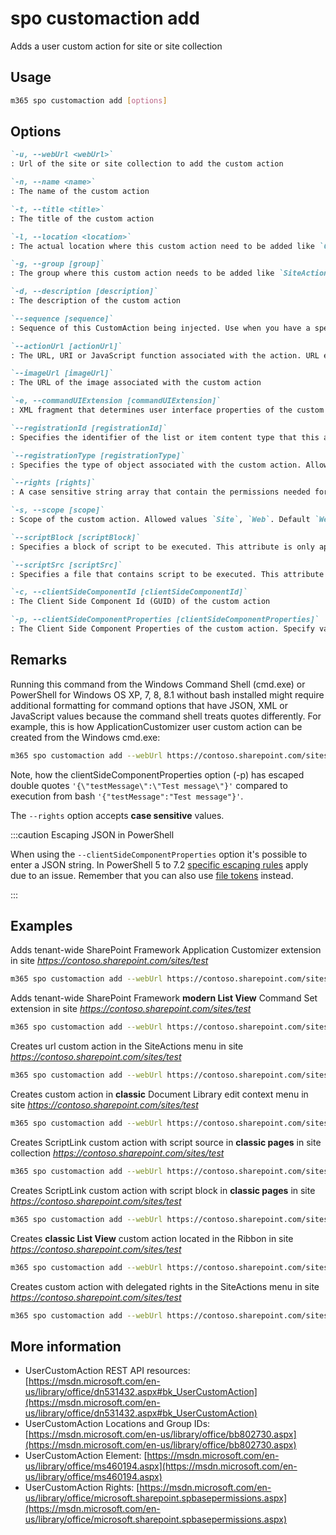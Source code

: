 
# spo customaction add

Adds a user custom action for site or site collection

## Usage

```sh
m365 spo customaction add [options]
```

## Options

```md definition-list
`-u, --webUrl <webUrl>`
: Url of the site or site collection to add the custom action

`-n, --name <name>`
: The name of the custom action

`-t, --title <title>`
: The title of the custom action

`-l, --location <location>`
: The actual location where this custom action need to be added like `CommandUI.Ribbon`

`-g, --group [group]`
: The group where this custom action needs to be added like `SiteActions`

`-d, --description [description]`
: The description of the custom action

`--sequence [sequence]`
: Sequence of this CustomAction being injected. Use when you have a specific sequence with which to have multiple CustomActions being added to the page

`--actionUrl [actionUrl]`
: The URL, URI or JavaScript function associated with the action. URL example `~site/_layouts/sampleurl.aspx` or `~sitecollection/_layouts/sampleurl.aspx`

`--imageUrl [imageUrl]`
: The URL of the image associated with the custom action

`-e, --commandUIExtension [commandUIExtension]`
: XML fragment that determines user interface properties of the custom action

`--registrationId [registrationId]`
: Specifies the identifier of the list or item content type that this action is associated with, or the file type or programmatic identifier

`--registrationType [registrationType]`
: Specifies the type of object associated with the custom action. Allowed values `None`, `List`, `ContentType`, `ProgId`, `FileType`. Default `None`

`--rights [rights]`
: A case sensitive string array that contain the permissions needed for the custom action. Allowed values `EmptyMask`, `ViewListItems`, `AddListItems`, `EditListItems`, `DeleteListItems`, `ApproveItems`, `OpenItems`, `ViewVersions`, `DeleteVersions`, `CancelCheckout`, `ManagePersonalViews`, `ManageLists`, `ViewFormPages`, `AnonymousSearchAccessList`, `Open`, `ViewPages`, `AddAndCustomizePages`, `ApplyThemeAndBorder`, `ApplyStyleSheets`, `ViewUsageData`, `CreateSSCSite`, `ManageSubwebs`, `CreateGroups`, `ManagePermissions`, `BrowseDirectories`, `BrowseUserInfo`, `AddDelPrivateWebParts`, `UpdatePersonalWebParts`, `ManageWeb`, `AnonymousSearchAccessWebLists`, `UseClientIntegration`, `UseRemoteAPIs`, `ManageAlerts`, `CreateAlerts`, `EditMyUserInfo`, `EnumeratePermissions`, `FullMask`. Default `EmptyMask`

`-s, --scope [scope]`
: Scope of the custom action. Allowed values `Site`, `Web`. Default `Web`

`--scriptBlock [scriptBlock]`
: Specifies a block of script to be executed. This attribute is only applicable when the Location attribute is set to ScriptLink

`--scriptSrc [scriptSrc]`
: Specifies a file that contains script to be executed. This attribute is only applicable when the Location attribute is set to ScriptLink

`-c, --clientSideComponentId [clientSideComponentId]`
: The Client Side Component Id (GUID) of the custom action

`-p, --clientSideComponentProperties [clientSideComponentProperties]`
: The Client Side Component Properties of the custom action. Specify values as a JSON string : `'{"testMessage":"Test message"}'`
```

<Global />

## Remarks

Running this command from the Windows Command Shell (cmd.exe) or PowerShell for Windows OS XP, 7, 8, 8.1 without bash installed might require additional formatting for command options that have JSON, XML or JavaScript values because the command shell treats quotes differently. For example, this is how ApplicationCustomizer user custom action can be created from the Windows cmd.exe:

```sh
m365 spo customaction add --webUrl https://contoso.sharepoint.com/sites/test --title "YourAppCustomizer" --name "YourName" --location "ClientSideExtension.ApplicationCustomizer" --clientSideComponentId b41916e7-e69d-467f-b37f-ff8ecf8f99f2 --clientSideComponentProperties '{\"testMessage\":\"Test message\"}'
```

Note, how the clientSideComponentProperties option (-p) has escaped double quotes `'{\"testMessage\":\"Test message\"}'` compared to execution from bash `'{"testMessage":"Test message"}'`.

The `--rights` option accepts **case sensitive** values.

:::caution Escaping JSON in PowerShell

When using the `--clientSideComponentProperties` option it's possible to enter a JSON string. In PowerShell 5 to 7.2 [specific escaping rules](./../../../user-guide/using-cli.mdx#escaping-double-quotes-in-powershell) apply due to an issue. Remember that you can also use [file tokens](./../../../user-guide/using-cli.mdx#passing-complex-content-into-cli-options) instead.

:::

## Examples

Adds tenant-wide SharePoint Framework Application Customizer extension in site _https://contoso.sharepoint.com/sites/test_

```sh
m365 spo customaction add --webUrl https://contoso.sharepoint.com/sites/test --title "YourAppCustomizer" --name "YourName" --location "ClientSideExtension.ApplicationCustomizer" --clientSideComponentId b41916e7-e69d-467f-b37f-ff8ecf8f99f2 --clientSideComponentProperties '{"testMessage":"Test message"}'
```

Adds tenant-wide SharePoint Framework **modern List View** Command Set extension in site _https://contoso.sharepoint.com/sites/test_

```sh
m365 spo customaction add --webUrl https://contoso.sharepoint.com/sites/test --title "YourCommandSet" --name "YourName" --location "ClientSideExtension.ListViewCommandSet" --clientSideComponentId db3e6e35-363c-42b9-a254-ca661e437848 --clientSideComponentProperties '{"sampleTextOne":"One item is selected in the list.", "sampleTextTwo":"This command is always visible."}' --registrationId 100 --registrationType List
```

Creates url custom action in the SiteActions menu in site _https://contoso.sharepoint.com/sites/test_

```sh
m365 spo customaction add --webUrl https://contoso.sharepoint.com/sites/test --title "YourTitle" --name "YourName" --location "Microsoft.SharePoint.StandardMenu" --group "SiteActions" --actionUrl "~site/SitePages/Home.aspx" --sequence 100
```

Creates custom action in **classic** Document Library edit context menu in site _https://contoso.sharepoint.com/sites/test_

```sh
m365 spo customaction add --webUrl https://contoso.sharepoint.com/sites/test --title "YourTitle" --name "YourName" --location "EditControlBlock" --actionUrl "javascript:(function(){ return console.log('CLI for Microsoft 365 rocks!'); })();" --registrationId 101 --registrationType List
```

Creates ScriptLink custom action with script source in **classic pages** in site collection _https://contoso.sharepoint.com/sites/test_

```sh
m365 spo customaction add --webUrl https://contoso.sharepoint.com/sites/test --title "YourTitle" --name "YourName" --location "ScriptLink" --scriptSrc "~sitecollection/SiteAssets/YourScript.js" --sequence 101 --scope Site
```

Creates ScriptLink custom action with script block in **classic pages** in site _https://contoso.sharepoint.com/sites/test_

```sh
m365 spo customaction add --webUrl https://contoso.sharepoint.com/sites/test --title "YourTitle" --name "YourName" --location "ScriptLink" --scriptBlock "(function(){ return console.log('Hello CLI for Microsoft 365!'); })();" --sequence 102
```

Creates **classic List View** custom action located in the Ribbon in site _https://contoso.sharepoint.com/sites/test_

```sh
m365 spo customaction add --webUrl https://contoso.sharepoint.com/sites/test --title "YourTitle" --name "YourName" --location "CommandUI.Ribbon" --commandUIExtension '<CommandUIExtension><CommandUIDefinitions><CommandUIDefinition Location="Ribbon.List.Share.Controls._children"><Button Id="Ribbon.List.Share.GetItemsCountButton" Alt="Get list items count" Sequence="11" Command="Invoke_GetItemsCountButtonRequest" LabelText="Get Items Count" TemplateAlias="o1" Image32by32="_layouts/15/images/placeholder32x32.png" Image16by16="_layouts/15/images/placeholder16x16.png" /></CommandUIDefinition></CommandUIDefinitions><CommandUIHandlers><CommandUIHandler Command="Invoke_GetItemsCountButtonRequest" CommandAction="javascript: alert(ctx.TotalListItems);" EnabledScript="javascript: function checkEnable() { return (true);} checkEnable();"/></CommandUIHandlers></CommandUIExtension>'
```

Creates custom action with delegated rights in the SiteActions menu in site _https://contoso.sharepoint.com/sites/test_

```sh
m365 spo customaction add --webUrl https://contoso.sharepoint.com/sites/test --title "YourTitle" --name "YourName" --location "Microsoft.SharePoint.StandardMenu" --group "SiteActions" --actionUrl "~site/SitePages/Home.aspx" --rights "AddListItems,DeleteListItems,ManageLists"
```

## More information

- UserCustomAction REST API resources: [https://msdn.microsoft.com/en-us/library/office/dn531432.aspx#bk_UserCustomAction](https://msdn.microsoft.com/en-us/library/office/dn531432.aspx#bk_UserCustomAction)
- UserCustomAction Locations and Group IDs: [https://msdn.microsoft.com/en-us/library/office/bb802730.aspx](https://msdn.microsoft.com/en-us/library/office/bb802730.aspx)
- UserCustomAction Element: [https://msdn.microsoft.com/en-us/library/office/ms460194.aspx](https://msdn.microsoft.com/en-us/library/office/ms460194.aspx)
- UserCustomAction Rights: [https://msdn.microsoft.com/en-us/library/office/microsoft.sharepoint.spbasepermissions.aspx](https://msdn.microsoft.com/en-us/library/office/microsoft.sharepoint.spbasepermissions.aspx)
